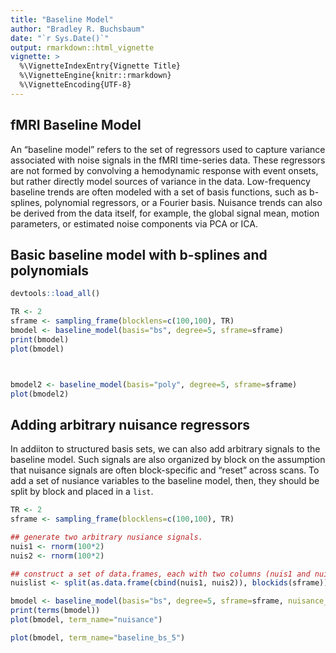 ```yaml
---
title: "Baseline Model"
author: "Bradley R. Buchsbaum"
date: "`r Sys.Date()`"
output: rmarkdown::html_vignette
vignette: >
  %\VignetteIndexEntry{Vignette Title}
  %\VignetteEngine{knitr::rmarkdown}
  %\VignetteEncoding{UTF-8}
---
```



## fMRI Baseline Model

An "baseline model" refers to the set of regressors used to capture variance associated with noise signals in the fMRI time-series data. These regressors are not formed by convolving a hemodynamic response with event onsets, but rather directly model sources of variance in the data. Low-frequency baseline trends are often modeled with a set of basis functions, such as b-splines, polynomial regressors, or a Fourier basis. Nuisance trends can also be derived from the data itself, for example, the global signal mean, motion parameters, or estimated noise components via PCA or ICA. 


## Basic baseline model with b-splines and polynomials

```r
devtools::load_all()
```

```r
TR <- 2
sframe <- sampling_frame(blocklens=c(100,100), TR)
bmodel <- baseline_model(basis="bs", degree=5, sframe=sframe)
print(bmodel)
plot(bmodel)



bmodel2 <- baseline_model(basis="poly", degree=5, sframe=sframe)
plot(bmodel2)

```

## Adding arbitrary nuisance regressors

In addiiton to structured basis sets, we can also add arbitrary signals to the baseline model. Such signals are also organized by block on the assumption that nuisance signals are often block-specific and "reset" across scans. To add a set of nusiance variables to the baseline model, then, they should be split by block and placed in a `list`.



```r

TR <- 2
sframe <- sampling_frame(blocklens=c(100,100), TR)

## generate two arbitrary nusiance signals.
nuis1 <- rnorm(100*2)
nuis2 <- rnorm(100*2)

## construct a set of data.frames, each with two columns (nuis1 and nuis2)
nuislist <- split(as.data.frame(cbind(nuis1, nuis2)), blockids(sframe))

bmodel <- baseline_model(basis="bs", degree=5, sframe=sframe, nuisance_list=nuislist)
print(terms(bmodel))
plot(bmodel, term_name="nuisance")

plot(bmodel, term_name="baseline_bs_5")

```






